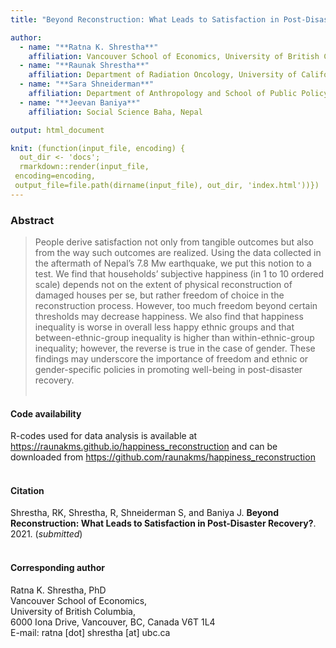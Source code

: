 ---
title: "Beyond Reconstruction: What Leads to Satisfaction in Post-Disaster Recovery?"

author:
  - name: "**Ratna K. Shrestha**"
    affiliation: Vancouver School of Economics, University of British Columbia
  - name: "**Raunak Shrestha**"
    affiliation: Department of Radiation Oncology, University of California San Francisco
  - name: "**Sara Shneiderman**"
    affiliation: Department of Anthropology and School of Public Policy &amp; Global Affairs, University of British Columbia
  - name: "**Jeevan Baniya**"
    affiliation: Social Science Baha, Nepal      

output: html_document

knit: (function(input_file, encoding) {
  out_dir <- 'docs';
  rmarkdown::render(input_file,
 encoding=encoding,
 output_file=file.path(dirname(input_file), out_dir, 'index.html'))})
---

### Abstract
> People derive satisfaction not only from tangible outcomes but also from the way such outcomes are realized. Using the data collected in the aftermath of Nepal’s 7.8 Mw earthquake, we put this notion to a test. We find that households’ subjective happiness (in 1 to 10 ordered scale) depends not on the extent of physical reconstruction of damaged houses per se, but rather freedom of choice in the reconstruction process. However, too much freedom beyond certain thresholds may decrease happiness. We also find that happiness inequality is worse in overall less happy ethnic groups and that between-ethnic-group inequality is higher than within-ethnic-group inequality; however, the reverse is true in the case of gender. These findings may underscore the importance of freedom and ethnic or gender-specific policies in promoting well-being in post-disaster recovery.
<br/><br/>

#### Code availability
R-codes used for data analysis is available at [https://raunakms.github.io/happiness_reconstruction](https://raunakms.github.io/happiness_reconstruction) and can be downloaded from [https://github.com/raunakms/happiness_reconstruction](https://github.com/raunakms/happiness_reconstruction)
<br/><br/>

#### Citation
Shrestha, RK, Shrestha, R, Shneiderman S, and Baniya J. **Beyond Reconstruction: What Leads to Satisfaction in Post-Disaster Recovery?**. 2021. (*submitted*) 
<br/><br/>

#### Corresponding author
Ratna K. Shrestha, PhD <br/>
Vancouver School of Economics, <br/>
University of British Columbia, <br/>
6000 Iona Drive, Vancouver, BC, Canada V6T 1L4 <br/>
E-mail: ratna [dot] shrestha [at] ubc.ca<br/>

